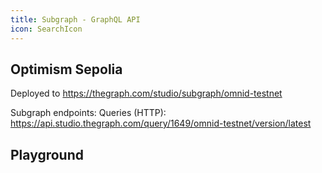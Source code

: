 ```yaml
---
title: Subgraph - GraphQL API
icon: SearchIcon
---
```


## Optimism Sepolia

Deployed to https://thegraph.com/studio/subgraph/omnid-testnet

Subgraph endpoints:
Queries (HTTP): https://api.studio.thegraph.com/query/1649/omnid-testnet/version/latest

## Playground

